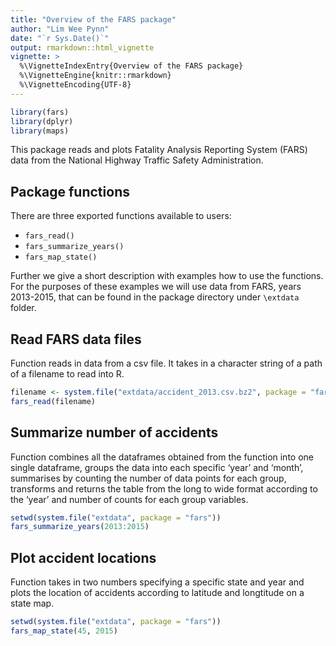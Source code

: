 ```yaml
---
title: "Overview of the FARS package"
author: "Lim Wee Pynn"
date: "`r Sys.Date()`"
output: rmarkdown::html_vignette
vignette: >
  %\VignetteIndexEntry{Overview of the FARS package}
  %\VignetteEngine{knitr::rmarkdown}
  %\VignetteEncoding{UTF-8}
---
```


```r
library(fars)
library(dplyr)
library(maps)
```

This package reads and plots Fatality Analysis Reporting System (FARS) data from the National Highway Traffic Safety Administration.

## Package functions

There are three exported functions available to users:

- `fars_read()`
- `fars_summarize_years()`
- `fars_map_state()`

Further we give a short description with examples how to use the functions. For the purposes of these examples we will use data from FARS, years 2013-2015, that can be found in the package directory under `\extdata` folder.

## Read FARS data files

Function reads in data from a csv file. It takes in a character string of a path of a filename to read into R.

```r
filename <- system.file("extdata/accident_2013.csv.bz2", package = "fars")
fars_read(filename)
```

## Summarize number of accidents

Function combines all the dataframes obtained from the \code{fars_read_years} function into one single dataframe, groups the data into each specific 'year' and 'month', summarises by counting the number of data points for each group, transforms and returns the table from the long to wide format according to the 'year' and number of counts for each group variables.

```r
setwd(system.file("extdata", package = "fars"))
fars_summarize_years(2013:2015)
```

## Plot accident locations

Function takes in two numbers specifying a specific state and year and plots the location of accidents according to latitude and longtitude on a state map.

```r
setwd(system.file("extdata", package = "fars"))
fars_map_state(45, 2015)
```

